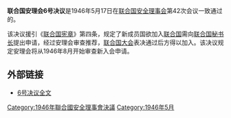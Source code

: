 {{Infobox UN resolution
|number = 6
|organ = SC
|date = 5月17日
|year = 1946年
|meeting = 42
|code = S/RES/6
|document = http://daccess-dds-ny.un.org/doc/RESOLUTION/GEN/NR0/036/69/IMG/NR003669.pdf?OpenElement
|for = 11
|abstention = 0
|against = 0
|subject = 新成员国加入
|result = 通过
|image = Flag of the United Nations.svg
|caption = [[联合国会旗|联合国会旗]]
}}
'''联合国安理会6号决议'''是1946年5月17日在[[联合国安全理事会|联合国安全理事会]]第42次会议一致通过的。

该决议援引《[[联合国宪章|联合国宪章]]》第四条，规定了新成员国欲加入[[联合国|联合国]]需向[[联合国秘书长|联合国秘书长]]提出申请，经过安理会审查推荐，[[联合国大会|联合国大会]]表决通过后方得以加入。该决议规定安理会将从1946年8月开始审查新入会申请。

==外部链接==
*[http://daccessdds.un.org/doc/RESOLUTION/GEN/NR0/036/84/IMG/NR003684.pdf?OpenElement 6号决议全文]{{dead link|date=2018年4月 |bot=InternetArchiveBot |fix-attempted=yes }}

{{UN-stub}}
{{UNSCR 1946}}

[[Category:1946年聯合國安全理事會決議|Category:1946年聯合國安全理事會決議]]
[[Category:1946年5月|Category:1946年5月]]